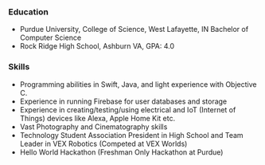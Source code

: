 ### Education 
* Purdue University, College of Science, West Lafayette, IN Bachelor of Computer Science 
* Rock Ridge High School, Ashburn VA, GPA: 4.0 
### Skills 
* Programming abilities in Swift, Java, and light experience with Objective C.
* Experience in running Firebase for user databases and storage
* Experience in creating/testing/using electrical and IoT (Internet of Things) devices like Alexa, Apple Home Kit etc. 
* Vast Photography and Cinematography skills
* Technology Student Association President in High School and Team Leader in VEX Robotics (Competed at VEX Worlds)
* Hello World Hackathon (Freshman Only Hackathon at Purdue)
